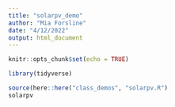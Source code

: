 ```yaml
---
title: "solarpv_demo"
author: "Mia Forsline"
date: "4/12/2022"
output: html_document
---
```


```r
knitr::opts_chunk$set(echo = TRUE)

library(tidyverse)
```

```r
source(here::here("class_demos", "solarpv.R")
solarpv
```

